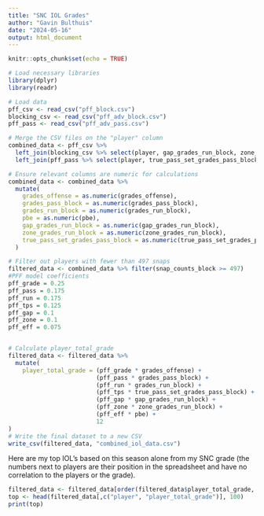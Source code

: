 ```yaml
---
title: "SNC IOL Grades"
author: "Gavin Bulthuis"
date: "2024-05-16"
output: html_document
---
```


```r
knitr::opts_chunk$set(echo = TRUE)
```


\section {Data Loading}
```r
# Load necessary libraries
library(dplyr)
library(readr)

# Load data
pff_csv <- read_csv("pff_block.csv")
blocking_csv <- read_csv("pff_adv_block.csv")
pff_pass <- read_csv("pff_adv_pass.csv")

# Merge the CSV files on the "player" column
combined_data <- pff_csv %>%
  left_join(blocking_csv %>% select(player, gap_grades_run_block, zone_grades_run_block), by = "player") %>%
  left_join(pff_pass %>% select(player, true_pass_set_grades_pass_block), by = "player")

# Ensure relevant columns are numeric for calculations
combined_data <- combined_data %>%
  mutate(
    grades_offense = as.numeric(grades_offense),
    grades_pass_block = as.numeric(grades_pass_block),
    grades_run_block = as.numeric(grades_run_block),
    pbe = as.numeric(pbe),
    gap_grades_run_block = as.numeric(gap_grades_run_block),
    zone_grades_run_block = as.numeric(zone_grades_run_block),
    true_pass_set_grades_pass_block = as.numeric(true_pass_set_grades_pass_block)
  )

# Filter out players with fewer than 497 snaps
filtered_data <- combined_data %>% filter(snap_counts_block >= 497)
#PFF model coefficients
pff_grade = 0.25
pff_pass = 0.175
pff_run = 0.175
pff_tps = 0.125
pff_gap = 0.1
pff_zone = 0.1
pff_eff = 0.075


# Calculate player_total_grade
filtered_data <- filtered_data %>%
  mutate(
    player_total_grade = (pff_grade * grades_offense) +
                         (pff_pass * grades_pass_block) +
                         (pff_run * grades_run_block) +
                         (pff_tps * true_pass_set_grades_pass_block) +
                         (pff_gap * gap_grades_run_block) +
                         (pff_zone * zone_grades_run_block) +
                         (pff_eff * pbe) +
                         12
)
# Write the final dataset to a new CSV
write_csv(filtered_data, "combined_iol_data.csv")

```

\section {Conclusions}

Here are my top IOL's based on this season alone from my SNC grade (the numbers next to players are their position in the spreadsheet and have no correlation to the players or the grade).
```r
filtered_data <- filtered_data[order(filtered_data$player_total_grade, decreasing = TRUE), ]
top <- head(filtered_data[,c("player", "player_total_grade")], 100)
print(top)
```